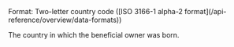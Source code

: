 <ResponseField name="Country" type="string">     
Format: Two-letter country code ([ISO 3166-1 alpha-2 format](/api-reference/overview/data-formats))

The country in which the beneficial owner was born. 
</ResponseField>